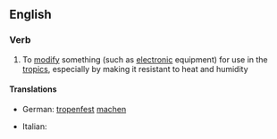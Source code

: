 ==English==

===Verb===
{{en-verb|tropicaliz|ing}}

# To [[modify]] something (such as [[electronic]] equipment) for use in the [[tropic]]s, especially by making it resistant to heat and humidity

====Translations====
{{trans-top|modify something for use in the tropics}}
* German: [[tropenfest]] [[machen]]
{{trans-mid}}
* Italian: {{t-|it|tropicalizzare}}
{{trans-bottom}}